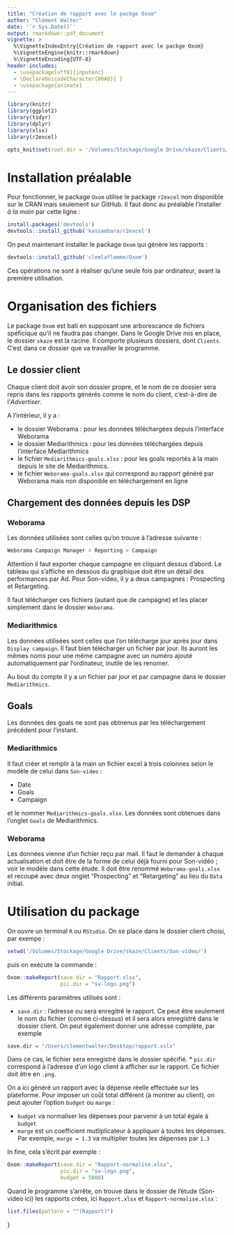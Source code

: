 ```yaml
---
title: "Création de rapport avec le packge Oxom"
author: "Clément Walter"
date: '`r Sys.Date()`'
output: rmarkdown::pdf_document
vignette: >
  %\VignetteIndexEntry{Création de rapport avec le packge Oxom}
  %\VignetteEngine{knitr::rmarkdown}
  %\VignetteEncoding{UTF-8}
header-includes:
  - \usepackage[utf8]{inputenc}
  - \DeclareUnicodeCharacter{00A0}{ }
  - \usepackage{animate}
---
```


```r
library(knitr)
library(ggplot2)
library(tidyr)
library(dplyr)
library(xlsx)
library(r2excel)

opts_knit$set(root.dir = '/Volumes/Stockage/Google Drive/skaze/Clients/Son-video/')
```

# Installation préalable
Pour fonctionner, le package `Oxom` utilise le package `r2excel` non disponible sur le CRAN mais seulement sur GitHub. Il faut donc au préalable l'installer _à la main_ par cette ligne :
```r
install.packages('devtools')
devtools::install_github('kassambara/r2excel')
```

On peut maintenant installer le package `Oxom` qui génère les rapports :
```r
devtools::install_github('clemlaflemme/Oxom')
```
Ces opérations ne sont à réaliser qu'une seule fois par ordinateur, avant la première utilisation.

# Organisation des fichiers
Le package `Oxom` est bati en supposant une arborescance de fichiers spéficique qu'il ne faudra pas changer. Dans le Google Drive mis en place, le dossier `skaze` est la racine. Il comporte plusieurs dossiers, dont `Clients`. C'est dans ce dossier que va travailler le programme.

## Le dossier client
Chaque client doit avoir son dossier propre, et le nom de ce dossier sera repris dans les rapports générés comme le nom du client, c'est-à-dire de l'_Advertiser_.

A l'intérieur, il y a :

 * le dossier Weborama : pour les données téléchargées depuis l'interface Weborama
 * le dossier Mediarithmics : pour les données téléchargées depuis l'interface Mediarithmics
 * le fichier `Mediarithmics-goals.xlsx` : pour les goals reportés à la main depuis le site de Mediarithmics.
 * le fichier `Weborama-goals.xlsx` qui correspond au rapport généré par Weborama mais non disponible en téléchargement en ligne
 
## Chargement des données depuis les DSP

### Weborama

Les données utilisées sont celles qu'on trouve à l'adresse suivante :
```r
Weborama Campaign Manager > Reporting > Campaign
```
Attention il faut exporter chaque campagne en cliquant dessus d'abord. Le tableau qui s'affiche en dessous du graphique doit être un détail des performances par Ad. Pour Son-video, il y a deux campagnes : Prospecting et Retargeting.

Il faut télécharger ces fichiers (autant que de campagne) et les placer simplement dans le dossier `Weborama`.

### Mediarithmics

Les données utilisées sont celles que l'on télécharge jour après jour dans `Display campaign`. Il faut bien télécharger un fichier par jour. Ils auront les mêmes noms pour une même campagne avec un numéro ajouté automatiquement par l'ordinateur, inutile de les renomer.

Au bout du compte il y a un fichier par jour et par campagne dans le dossier `Mediarithmics`.

## Goals

Les données des goals ne sont pas obtnenus par les téléchargement précédent pour l'instant.

### Mediarithmics

Il faut créer et remplir à la main un fichier excel à trois colonnes selon le modèle de celui dans `Son-video` :

 * Date
 * Goals
 * Campaign
 
et le nommer `Mediarithmics-goals.xlsx`. Les données sont obtenues dans l'onglet `Goals` de Mediarithmics.

### Weborama

Les données vienne d'un fichier reçu par mail. Il faut le demander à chaque actualisation et doit être de la forme de celui déjà fourni pour Son-vidéo ; voir le modèle dans cette étude. Il doit être renommé `Weborama-goals.xlsx` et recoupé avec deux onglet "Prospecting" et "Retargeting" au lieu du `Data` initial.

# Utilisation du package

On ouvre un terminal `R` ou `RStudio`. On se place dans le dossier client choisi, par exempe :

```r
setwd('/Volumes/Stockage/Google Drive/skaze/Clients/Son-video/')
```

puis on exécute la commande :
```r
Oxom::makeReport(save.dir = "Rapport.xlsx",
                 pic.dir = "sv-logo.png")
```

Les différents paramètres utilisés sont :

 * `save.dir` : l'adresse ou sera enregitré le rapport. Ce peut être seulement le nom du fichier (comme ci-dessus) et il sera alors enregistré dans le dossier client. On peut également donner une adresse complète, par exemple
 ```r
 save.dir = "/Users/clementwalter/Desktop/rapport.xslx"
 ```
 Dans ce cas, le fichier sera enregistré dans le dossier spécifié.
 * `pic.dir` correspond à l'adresse d'un logo client à afficher sur le rapport. Ce fichier doit être en `.png`.

On a ici généré un rapport avec la dépense réelle effectuée sur les plateforme. Pour imposer un coût total différent (à montrer au client), on peut ajouter l'option `budget` ou `marge` :

 * `budget` va normaliser les dépenses pour parvenir à un total égale à `budget`
 * `marge` est un coefficient mutliplicateur à appliquer à toutes les dépenses. Par exemple, `marge = 1.3` va multiplier toutes les dépenses par `1.3`
 
In fine, cela s'écrit par exemple :
```r
Oxom::makeReport(save.dir = "Rapport-normalise.xlsx",
                 pic.dir = "sv-logo.png",
                 budget = 5000)
```

Quand le programme s'arrête, on trouve dans le dossier de l'étude (Son-video ici) les rapports crées, ici `Rapport.xlsx` et `Rapport-normalise.xlsx` :
```r
list.files(pattern = "^(Rapport)")
```

}